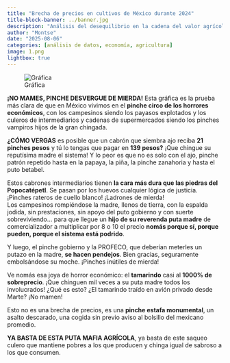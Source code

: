 ```yaml
---
title: "Brecha de precios en cultivos de México durante 2024"
title-block-banner: ../banner.jpg
description: "Análisis del desequilibrio en la cadena del valor agrícola."
author: "Montse"
date: "2025-08-06"
categories: [análisis de datos, economía, agricultura]
image: 1.png
lightbox: true
---
```


![Gráfica](1.png)

**¡NO MAMES, PINCHE DESVERGUE DE MIERDA!** Esta gráfica es la prueba más clara de que en México vivimos en el **pinche circo de los horrores económicos**, con los campesinos siendo los payasos explotados y los culeros de intermediarios y cadenas de supermercados siendo los pinches vampiros hijos de la gran chingada.

**¿CÓMO VERGAS** es posible que un cabrón que siembra ajo reciba **21 pinches pesos** y tú lo tengas que pagar en **139 pesos?** ¡Que chingue su reputísima madre el sistema! Y lo peor es que no es solo con el ajo, pinche patrón repetido hasta en la papaya, la piña, la pinche zanahoria y hasta el puto betabel.

Estos cabrones intermediarios tienen **la cara más dura que las piedras del Popocatépetl**. Se pasan por los huevos cualquier lógica de justicia. ¡Pinches rateros de cuello blanco! ¡Ladrones de mierda!  
Los campesinos rompiéndose la madre, llenos de tierra, con la espalda jodida, sin prestaciones, sin apoyo del puto gobierno y con suerte sobreviviendo… para que llegue un **hijo de su reverenda puta madre** de comercializador a multiplicar por 8 o 10 el precio **nomás porque sí, porque pueden, porque el sistema está podrido**.

Y luego, el pinche gobierno y la PROFECO, que deberían meterles un putazo en la madre, **se hacen pendejos**. Bien gracias, seguramente embolsándose su moche. ¡Pinches inútiles de mierda!

Ve nomás esa joya de horror económico: el **tamarindo** casi al **1000% de sobreprecio**. ¡Que chinguen mil veces a su puta madre todos los involucrados! ¿Qué es esto? ¿El tamarindo traído en avión privado desde Marte? ¡No mamen!

Esto no es una brecha de precios, es una **pinche estafa monumental**, un asalto descarado, una cogida sin previo aviso al bolsillo del mexicano promedio.

**YA BASTA DE ESTA PUTA MAFIA AGRÍCOLA**, ya basta de este saqueo culero que mantiene pobres a los que producen y chinga igual de sabroso a los que consumen.
